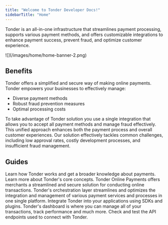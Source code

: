 ```yaml
---
title: "Welcome to Tonder Developer Docs!"
sidebarTitle: "Home"
---
```


Tonder is an all-in-one infrastructure that streamlines payment processing, supports various payment methods, and offers customizable integrations to enhance payment success, prevent fraud, and optimize customer experience.

<Frame>![](/images/home/home-banner-2.png) </Frame>

## Benefits
Tonder offers a simplified and secure way of making online payments. Tonder empowers your businesses to effectively manage:

- Diverse payment methods
- Robust fraud prevention measures
- Optimal processing costs

To take advantage of Tonder solution you use a single integration that allows you to accept all payment methods and manage fraud effectively. This unified approach enhances both the payment process and overall customer experiences. Our solution effectively tackles common challenges, including low approval rates, costly development processes, and insufficient fraud management.

## Guides

<CardGroup>

  <Card title="Get Started" iconType="solid" icon="flag-checkered" href="/introduction/getting-started">
    Learn how Tonder works and get a broader knowledge about payments.
  </Card>

  <Card title="Core Concepts" iconType="solid" icon="heart-pulse" href="/core-concepts/payment-lifecycle">
    Learn more about Tonder's core concepts.
  </Card>

  <Card title="Online Payments" iconType="solid" icon="wallet" href="/online-payments/overview">
    Tonder Online Payments offers merchants a streamlined and secure solution for conducting online transactions.
  </Card>

  <Card title="Orchestration" iconType="solid" icon="sitemap" href="/orchestration/overview">
    Tonder's orchestration layer streamlines and optimizes the integration and management of various payment services and processes in one single platform.
  </Card>

  <Card title="Integrate Tonder" icon="window" href="/integration/intro">
    Integrate Tonder into your applications using SDKs and plugins.
  </Card>

  <Card title="Dashboard" icon="grid-horizontal" href="/dashboard/dashboard-overview">
    Tonder's dashboard is where you can manage all of your transactions, track performance and much more.
  </Card>

</CardGroup>

<Card title="API Reference" iconType="solid" icon="square-terminal" href="/reference/overview">
  Check and test the API endpoints used to connect with Tonder.
</Card>
